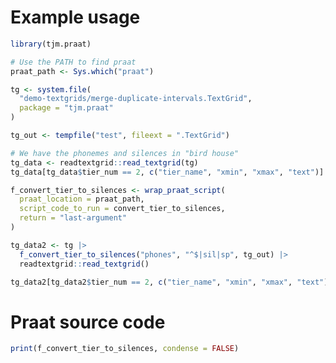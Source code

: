 # Example usage

```r
library(tjm.praat)

# Use the PATH to find praat
praat_path <- Sys.which("praat")

tg <- system.file(
  "demo-textgrids/merge-duplicate-intervals.TextGrid",
  package = "tjm.praat"
)

tg_out <- tempfile("test", fileext = ".TextGrid")

# We have the phonemes and silences in "bird house"
tg_data <- readtextgrid::read_textgrid(tg)
tg_data[tg_data$tier_num == 2, c("tier_name", "xmin", "xmax", "text")]

f_convert_tier_to_silences <- wrap_praat_script(
  praat_location = praat_path,
  script_code_to_run = convert_tier_to_silences,
  return = "last-argument"
)

tg_data2 <- tg |> 
  f_convert_tier_to_silences("phones", "^$|sil|sp", tg_out) |>
  readtextgrid::read_textgrid()

tg_data2[tg_data2$tier_num == 2, c("tier_name", "xmin", "xmax", "text")]
```

# Praat source code

```r
print(f_convert_tier_to_silences, condense = FALSE)
```

